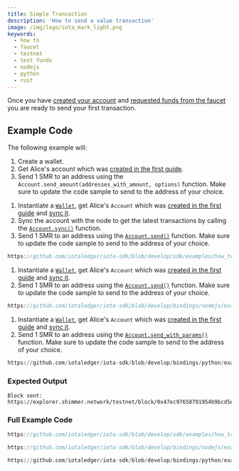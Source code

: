 ```yaml
---
title: Simple Transaction
description: 'How to send a value transaction'
image: /img/logo/iota_mark_light.png
keywords:
  - how to
  - faucet
  - testnet
  - test funds
  - nodejs
  - python
  - rust
---
```



Once you have [created your account](../accounts-and-addresses/create-account.mdx) and
[requested funds from the faucet](./request-funds.mdx) you are ready to send your first
transaction.

<TipFaucet />

## Example Code

The following example will:

1. Create a wallet.
2. Get Alice's account which was [created in the first guide](../accounts-and-addresses/create-account.mdx).
3. Send 1 SMR to an address using the `Account.send_amount(addresses_with_amount, options)` function. Make sure to update the code sample to send to the address of your choice.

<Tabs groupId="language" queryString>
<TabItem value="rust" label="Rust">

1. Instantiate a [`Wallet`](https://docs.rs/iota-sdk/latest/iota_sdk/wallet/core/struct.Wallet.html), get Alice's `Account` which was
   [created in the first guide](../accounts-and-addresses/create-account.mdx) and [sync it](../accounts-and-addresses/check-balance.mdx).
2. Sync the account with the node to get the latest transactions by calling the [`Account.sync()`](https://docs.rs/iota-sdk/latest/iota_sdk/wallet/account/struct.Account.html#method.sync)
   function.
3. Send 1 SMR to an address using the [`Account.send()`](https://docs.rs/iota-sdk/latest/iota_sdk/wallet/account/struct.Account.html#method.send) function.
   Make sure to update the code sample to send to the address of your choice.

<div className={'hide-code-block-extras'}>

```rust reference
https://github.com/iotaledger/iota-sdk/blob/develop/sdk/examples/how_tos/simple_transaction/simple_transaction.rs#L41
```

</div>

</TabItem>
<TabItem value="typescript-node" label="Typescript (Node.js)">

1. Instantiate a [`Wallet`](https://docs.rs/iota-sdk/latest/iota_sdk/wallet/core/struct.Wallet.html), get Alice's `Account` which was
   [created in the first guide](../accounts-and-addresses/create-account.mdx) and [sync it](../accounts-and-addresses/check-balance.mdx).
2. Send 1 SMR to an address using the [`Account.send()`](../../references/nodejs/classes/Account.md#send) function.
   Make sure to update the code sample to send to the address of your choice.

<div className={'hide-code-block-extras'}>

```typescript reference
https://github.com/iotaledger/iota-sdk/blob/develop/bindings/nodejs/examples/how_tos/simple_transaction/simple-transaction.ts#L38
```

</div>

</TabItem>
<TabItem value="python" label="Python">

1. Instantiate a [`Wallet`](https://docs.rs/iota-sdk/latest/iota_sdk/wallet/core/struct.Wallet.html), get Alice's `Account` which was
   [created in the first guide](../accounts-and-addresses/create-account.mdx) and [sync it](../accounts-and-addresses/check-balance.mdx).
2. Send 1 SMR to an address using the [`Account.send_with_params()`](../../references/python/iota_sdk/wallet/account.md#send_with_params) function.
   Make sure to update the code sample to send to the address of your choice.

<div className={'hide-code-block-extras'}>

```python reference
https://github.com/iotaledger/iota-sdk/blob/develop/bindings/python/examples/how_tos/simple_transaction/simple_transaction.py#L26
```

</div>

</TabItem>
</Tabs>

### Expected Output

```plaintext
Block sent: https://explorer.shimmer.network/testnet/block/0x47ec97658791954b9bcd5e47e6791396e3f340b82e81fe2cc7218f52ebec3804
```

### Full Example Code

<Tabs groupId="language" queryString>
<TabItem value="rust" label="Rust">

```rust reference
https://github.com/iotaledger/iota-sdk/blob/develop/sdk/examples/how_tos/simple_transaction/simple_transaction.rs
```

</TabItem>
<TabItem value="typescript-node" label="Typescript (Node.js)">

```typescript reference
https://github.com/iotaledger/iota-sdk/blob/develop/bindings/nodejs/examples/how_tos/simple_transaction/simple-transaction.ts
```

</TabItem>
<TabItem value="python" label="Python">

```python reference
https://github.com/iotaledger/iota-sdk/blob/develop/bindings/python/examples/how_tos/simple_transaction/simple_transaction.py
```

</TabItem>
</Tabs>
